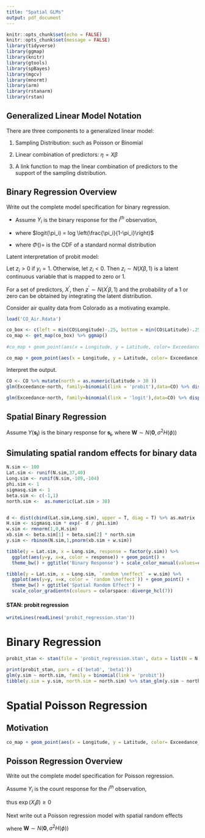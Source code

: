 ```yaml
---
title: "Spatial GLMs"
output: pdf_document
---
```


```r
knitr::opts_chunk$set(echo = FALSE)
knitr::opts_chunk$set(message = FALSE)
library(tidyverse)
library(ggmap)
library(knitr)
library(gtools)
library(spBayes)
library(mgcv)
library(mnormt)
library(arm)
library(rstanarm)
library(rstan)
```

## Generalized Linear Model Notation
There are three components to a generalized linear model:

1. Sampling Distribution: such as Poisson or Binomial
\vfill

2. Linear combination of predictors: $\eta = X\beta$
\vfill

3. A link function to map the linear combination of predictors to the support of the sampling distribution.

\vfill

## Binary Regression Overview
Write out the complete model specification for binary regression.
\vfill

- Assume $Y_i$ is the binary response for the $i^{th}$ observation,
\begin{eqnarray*}
Y_i &\sim& Bernoulli(\pi_i)\\
logit(\pi_i) &=& X_i \beta, \\
\text{or } \Phi ^{-1}(\pi_i) &=& X_i \beta
\end{eqnarray*}

\vfill

- where $logit(\pi_i) = log \left(\frac{\pi_i}{1-\pi_i}\right)$
\vfill

- where $\Phi() =$ is the CDF of a standard normal distribution

\newpage
Latent interpretation of probit model:

Let $z_i > 0$ if $y_i = 1$. Otherwise, let $z_i <0$. Then $z_i \sim N(X \beta, 1)$ is a latent continuous variable that is mapped to zero or 1.

\vfill

For a set of predictors, $X^{'}$, then $z^{'} \sim N(X^{'} \beta, 1)$ and the probability of a 1 or zero can be obtained by integrating the latent distribution.

\vfill


Consider air quality data from Colorado as a motivating example.

```r
load('CO_Air.Rdata')

co_box <- c(left = min(CO$Longitude)-.25, bottom = min(CO$Latitude)-.25, right = max(CO$Longitude)+.25, top =max(CO$Latitude)+.25)
co_map <- get_map(co_box) %>% ggmap()
  
#co_map + geom_point(aes(x = Longitude, y = Latitude, color= Exceedance_Count), data = CO, inherit.aes = F) + ggtitle("Ozone Measurements")

co_map + geom_point(aes(x = Longitude, y = Latitude, color= Exceedance), data = CO, inherit.aes = F) + ggtitle("Ozone Measurements")
```

\newpage


Interpret the output.

```r
CO <- CO %>% mutate(north = as.numeric(Latitude > 38 ))
glm(Exceedance~north, family=binomial(link = 'probit'),data=CO) %>% display()
```

\vfill

```r
glm(Exceedance~north, family=binomial(link = 'logit'),data=CO) %>% display()
```


\vfill

## Spatial Binary Regression
Assume $Y(\boldsymbol{s_i})$ is the binary response for $\boldsymbol{s_i}$,
\begin{eqnarray*}
Y(\boldsymbol{s_i})|\beta, w(\boldsymbol{s_i}) &\sim& Bernoulli(\pi(\boldsymbol{s_i}))\\
\Phi^{-1}(\pi(\boldsymbol{s_i})) &=& X(\boldsymbol{s_i}) \beta + w(\boldsymbol{s_i}), \\
\end{eqnarray*}
where $\boldsymbol{W} \sim N(\boldsymbol{0},\sigma^2 H(\phi))$

\vfill


\newpage

## Simulating spatial random effects for binary data


```r
N.sim <- 100
Lat.sim <- runif(N.sim,37,40)
Long.sim <- runif(N.sim,-109,-104)
phi.sim <- 1
sigmasq.sim <- 1
beta.sim <- c(-1,1)
north.sim <-  as.numeric(Lat.sim > 38)


d <- dist(cbind(Lat.sim,Long.sim), upper = T, diag = T) %>% as.matrix
H.sim <- sigmasq.sim * exp(- d / phi.sim)
w.sim <- rmnorm(1,0,H.sim)
xb.sim <- beta.sim[1] + beta.sim[2] * north.sim
y.sim <- rbinom(N.sim,1,pnorm(xb.sim + w.sim))
```

\newpage

```r
tibble(y = Lat.sim, x = Long.sim, response = factor(y.sim)) %>%
  ggplot(aes(y=y, x=x, color = response)) + geom_point() +
  theme_bw() + ggtitle('Binary Response') + scale_color_manual(values=c("#023FA5", "#8E063B"))

tibble(y = Lat.sim, x = Long.sim, `random \neffect` = w.sim) %>%
  ggplot(aes(y=y, x=x, color = `random \neffect`)) + geom_point() +
  theme_bw() + ggtitle('Spatial Random Effect') + 
  scale_color_gradientn(colours = colorspace::diverge_hcl(7))
```

\newpage

#### STAN: probit regression

```r
writeLines(readLines('probit_regression.stan'))
```


# Binary Regression
```r
probit_stan <- stan(file = 'probit_regression.stan', data = list(N = N.sim, y = y.sim, x = north.sim))
```

```r
print(probit_stan, pars = c('beta0', 'beta1'))
glm(y.sim ~ north.sim, family = binomial(link = 'probit'))
tibble(y.sim = y.sim, north.sim = north.sim) %>% stan_glm(y.sim ~ north.sim, family = binomial(link = 'probit'), refresh = 0, data = .)
```



\newpage

# Spatial Poisson Regression

## Motivation

```r

co_map + geom_point(aes(x = Longitude, y = Latitude, color= Exceedance_Count), data = CO, inherit.aes = F) + ggtitle("Ozone Measurements")

```


## Poisson Regression Overview
Write out the complete model specification for Poisson regression.

\vfill

Assume $Y_i$ is the count response for the $i^{th}$ observation,
\begin{eqnarray*}
Y_i &\sim& Poisson(\lambda_i)\\
\log(\lambda_i) &=& X_i \beta,
\end{eqnarray*}

thus $\exp(X_i \beta) \geq 0$

\vfill

Next write out a Poisson regression model with spatial random effects

\begin{eqnarray*}
Y(\boldsymbol{s_i}) &\sim& Poisson(\lambda(\boldsymbol{s_i}))\\
\log(\lambda(\boldsymbol{s_i})) &=& X(\boldsymbol{s_i}) \beta + w(\boldsymbol{s_i}),
\end{eqnarray*}

\vfill

where $\boldsymbol{W} \sim N(\boldsymbol{0},\sigma^2 H(\phi))$

